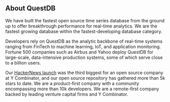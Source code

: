 <h2> About QuestDB</h2>

We have built the fastest open source time series database from the ground up to
offer breakthrough performance for real-time analytics. We are the fastest
growing database within the fastest-developing database category.

Developers rely on QuestDB as the analytic backbone of real-time systems ranging
from FinTech to machine learning, IoT, and application monitoring. Fortune 500
companies such as Airbus and Yahoo deploy QuestDB for large-scale,
data-intensive production systems, some of which serve close to a billion users.

Our <a href="https://news.ycombinator.com/item?id=23975807">HackerNews
launch</a> was the third biggest for an open source company at Y Combinator, and
our open source repository has gathered more than 5k stars to date. We are a
product-first company with a community encompassing more than 10k developers. We
are a remote-first company backed by leading venture capital firms and Y
Combinator.

